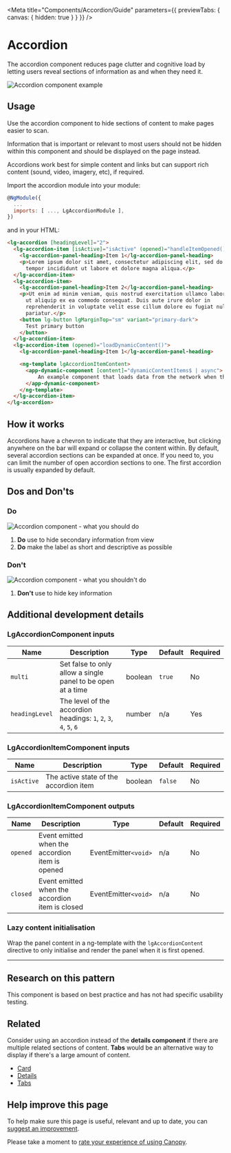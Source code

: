 
<Meta title="Components/Accordion/Guide" parameters={{ previewTabs: { canvas: { hidden: true } } }} />

# Accordion

<p class="standfirst">The accordion component reduces page clutter and cognitive load by letting users reveal sections of information as and when they need it.</p>

![Accordion component example](docs/accordion/example.png)

## Usage

Use the accordion component to hide sections of content to make pages easier to scan.

Information that is important or relevant to most users should not be hidden within this component and should be displayed on the page instead.

Accordions work best for simple content and links but can support rich content (sound, video, imagery, etc), if required.

Import the accordion module into your module:

```js
@NgModule({
  ...
  imports: [ ..., LgAccordionModule ],
})
```



and in your HTML:

```html
<lg-accordion [headingLevel]="2">
  <lg-accordion-item [isActive]="isActive" (opened)="handleItemOpened()" (closed)="handleItemClosed()">
    <lg-accordion-panel-heading>Item 1</lg-accordion-panel-heading>
    <p>Lorem ipsum dolor sit amet, consectetur adipiscing elit, sed do eiusmod
      tempor incididunt ut labore et dolore magna aliqua.</p>
  </lg-accordion-item>
  <lg-accordion-item>
    <lg-accordion-panel-heading>Item 2</lg-accordion-panel-heading>
    <p>Ut enim ad minim veniam, quis nostrud exercitation ullamco laboris nisi
      ut aliquip ex ea commodo consequat. Duis aute irure dolor in
      reprehenderit in voluptate velit esse cillum dolore eu fugiat nulla
      pariatur.</p>
    <button lg-button lgMarginTop="sm" variant="primary-dark">
      Test primary button
    </button>
  </lg-accordion-item>
  <lg-accordion-item (opened)="loadDynamicContent()">
    <lg-accordion-panel-heading>Item 1</lg-accordion-panel-heading>

    <ng-template lgAccordionItemContent>
      <app-dynamic-component [content]="dynamicContentItems$ | async">
          An example component that loads data from the network when this panel is opened.
      </app-dynamic-component>
    </ng-template>
  </lg-accordion-item>
</lg-accordion>
```

## How it works

Accordions have a chevron to indicate that they are interactive, but clicking anywhere on the bar will expand or collapse the content within. By default, several accordion sections can be expanded at once. If you need to, you can limit the number of open accordion sections to one. The first accordion is usually expanded by default.

## Dos and Don'ts

### Do

![Accordion component - what you should do](docs/accordion/do.png)

1. **Do** use to hide secondary information from view
2. **Do** make the label as short and descriptive as possible

### Don't

![Accordion component - what you shouldn't do](docs/accordion/dont.png)

1. **Don't** use to hide key information

## Additional development details

### LgAccordionComponent inputs

| Name             | Description                                                  | Type    | Default | Required |
| ---------------- | ------------------------------------------------------------ | ------- | ------- | -------- |
| ``multi``        | Set false to only allow a single panel to be open at a time  | boolean | ``true``    | No       |
| ``headingLevel`` | The level of the accordion headings: ``1``, ``2``, ``3``, ``4``, ``5``, ``6`` | number  | n/a     | Yes      |

### LgAccordionItemComponent inputs

| Name         | Description                            | Type    | Default | Required |
| ------------ | -------------------------------------- | ------- | ------- | -------- |
| ``isActive`` | The active state of the accordion item | boolean | ``false``   | No       |

### LgAccordionItemComponent outputs

| Name       | Description                                     | Type               | Default | Required |
| ---------- | ----------------------------------------------- | ------------------ | ------- | -------- |
| ``opened`` | Event emitted when the accordion item is opened | EventEmitter`<void>` | n/a     | No       |
| ``closed`` | Event emitted when the accordion item is closed | EventEmitter`<void>` | n/a     | No       |

### Lazy content initialisation

Wrap the panel content in a ng-template with the `lgAccordionContent` directive to only initialise and render the panel when it is first opened.

------

## Research on this pattern

This component is based on best practice and has not had specific usability testing.

## Related

Consider using an accordion instead of the **details component** if there are multiple related sections of content. **Tabs** would be an alternative way to display if there's a large amount of content.

- [Card](./?path=/docs/components-card--default-card)
- [Details](./?path=/docs/components-details--standard-details)
- [Tabs](./?path=/docs/components-tabs-tabbed-content--standard-tabs)

## Help improve this page

To help make sure this page is useful, relevant and up to date, you can <a href="https://forms.office.com/r/6UMyXFeupH" target="_blank">suggest an improvement</a>.

Please take a moment to <a href="https://forms.office.com/r/ryiKP7ygUK" target="_blank">rate your experience of using Canopy</a>.

